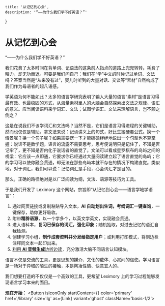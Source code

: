 
    title: '从记忆到心会',
    description: '“——为什么我们学不好英语？”'
}

# 从记忆到心会

“——为什么我们学不好英语？”

我们花费了太多时间在背单词、记语法的这条前人指点的道路上兜兜转转，耗费了精力，却无功而返。可要是我们问自己：我们在“学”中文的时候记过单词、文法吗？答案当然是“从来没有过”，婴儿时听到的大量对话、交谈等“素材”自然构成了我们作为母语者的超凡语感。

学英语为何不能如此？太多的语言学研究表明了输入大量的语言“素材”是语言习得最有效、也最稳固的方式，从海量素材里人的大脑会自然探索出文法之规律、语汇的意义。应当阅读语料来学词汇、文法；试图学语汇、文法来理解语言，岂不颠之倒之？

这是在说我们不该学词汇和文法吗？当然不是，它们是语言习得进程的关键辅助，然而也仅仅是辅助。拿文法来说：记诵讲义上的句式，好比生搬硬套公式。换一个情景呢？换一个句子呢？如果需要愣一下才能磕磕绊绊地说出一个句型也不算掌握：说话不是数学题，语言的流露不需要思考，思考便说明只是记住了，不知是否记牢了，更不知是否内化于说话者的直觉了。文法可以看成星罗棋布的岛屿之间的桥梁：它应该一点即通，它要求你已经通过大量阅读建立起了语言直觉的岛屿；它的学习可以使你融会贯通，却无法在那些岛屿本就不存在的情况下构建直觉。类似地，对于词汇，我们可以说：记忆词汇是手段，心会词汇才是目的。

那么，正确的路径绝对是以广泛阅读为纲，文法、语源等技巧为工具。

于是我们开发了 Leximory 这个网站，宗旨即“从记忆到心会——语言学地学语言”：

<div style={{
	fontFamily: defaultFontFamily,
}}>
<Markdown className={'max-h-64'} disableSave md={':::cad56b4\nYes, the newspapers were right: snow was general all over Ireland. It was falling on every part of the dark central plain, on the {{treeless||treeless||**adj. /ˈtriːlɪs/** (没有树木的) (of a place) having no trees||***tree*** (tree) + ***-less*** (without)}} hills, falling softly upon the Bog of Allen and, farther westward, softly falling into the dark {{mutinous||mutinous||**adj. /ˈmjuːtᵻnəs/** (叛变的) (of a group of people) refusing to obey orders or showing a wish to rebel; rebellious||***mutin*** (rebellion) + ***-ous***||***mutin*** (mutiny) →  **mutin**y (叛乱)}} Shannon waves. It was falling, too, upon every part of the lonely churchyard on the hill where Michael Furey lay buried. It lay thickly drifted on the crooked crosses and {{headstones||headstone||**n. /ˈhɛdstəʊn/** (墓碑) a stone erected at the head of a grave, typically inscribed with the name of the deceased}}, on the spears of the little gate, on the barren thorns. His soul {{swooned||swoon||**v. /swuːn/** (昏厥) faint from extreme emotion}} slowly as he heard the snow falling faintly through the universe and faintly falling, like the {{descent||descent||**n. /dᵻˈsɛnt/** (下降) an act of moving downwards, dropping, or falling||***de-*** (down) + ***scent*** (climb)||***scent*** (climb) →  a**scent** (上升)}} of their last end, upon all the living and the dead. \n:::'} />
</div>

1. 通过网页链接或复制粘贴导入文本，**AI 自动划出生词，考纲词汇一键查询**，一键保存，助你更好吸收。
2. 附带**精辟语源**，以一个学多个，以英文学英文，实现融会贯通。
3. 进入语料本，**复习已保存的词汇，强化印象**；随机抽取，对过去记忆的语汇自我检测。
4. 创建学习小组，**制作成套资料并分发给指定用户**；或利用打印模式，将侧边栏注释同文本一起印出来。
5. [利用 **AI 音频生成**边听边读](/blog/reading-while-listening)，充分激活大脑不同语言认知模块。

语言不仅是交流的工具，更是思想的媒介、文化的载体、心灵间的信使。学习语言是一场对于异域的陌生的接触，本是陶冶性情、快意宜人的。

我们想要打造的不仅仅是一个高效的工具，更希望 Leximory 上的学习过程能够发现语言学习本来的面目。

**现在开始：** <Button isIconOnly startContent={<SiStartrek></SiStartrek>} color='primary' href='/library' size='lg' as={Link} variant='ghost' className='basis-1/2'></Button>
